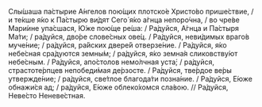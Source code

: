 Слы́шаша па́стырие А́нгелов пою́щих плотско́е Христо́во прише́ствие, / и те́кше я́ко к Па́стырю ви́дят Сего́ я́ко а́гнца непоро́чна, / во чре́ве Мари́ине упа́сшася, Ю́же пою́ще ре́ша: / Ра́дуйся, А́гнца и Па́стыря Ма́ти; / ра́дуйся, дво́ре слове́сных ове́ц. / Ра́дуйся, неви́димых враго́в муче́ние; / ра́дуйся, ра́йских двере́й отверзе́ние. / Ра́дуйся, я́ко небе́сная сра́дуются земны́м; / ра́дуйся, я́ко земна́я сликовству́ют небе́сным. / Ра́дуйся, апо́столов немо́лчная уста́; / ра́дуйся, страстоте́рпцев непобеди́мая де́рзосте. / Ра́дуйся, тве́рдое ве́ры утвержде́ние; / ра́дуйся, све́тлое благода́ти позна́ние. / Ра́дуйся, Е́юже обнажи́ся ад; / ра́дуйся, Е́юже облеко́хомся сла́вою. // Ра́дуйся, Неве́сто Неневе́стная.
